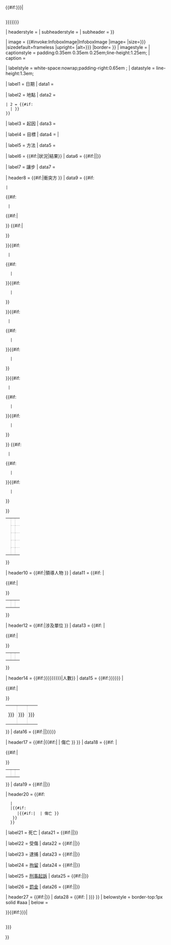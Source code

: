 {{#if:{{{sidebox|{{{campaignbox|}}}}}}|<!-- this should match [[template:stack]] -->
<div class="mw-stack mobile-float-reset" style="box-sizing: border-box; clear:right;float:right;"><!--
  --><div style="overflow: hidden; margin: 1px;">
}}{{infobox
| child          = {{{child|}}}
| subbox         = {{{subbox|}}}
| bodyclass = vevent
| bodystyle = {{Infobox civil style|main_box_raw}}
| abovestyle = {{Infobox civil style|header_raw}}
| aboveclass = summary
| above = <includeonly>{{{title|{{{conflict|{{#if:{{#invoke:Wikidata|ViewSomething|labels|zh|value}}|{{#invoke:Wikidata|ViewSomething|labels|zh|value}}|{{PAGENAMEBASE}}}}}}}}}}</includeonly>

| headerstyle ={{Infobox civil style|nav_box_header}}
| subheaderstyle = {{Infobox civil style|sub_header_raw}}
| subheader = {{br separated entries|{{{subtitle|}}}|{{#if:{{{partof|}}}|{{{partof}}}的一部分}}}}

| image = {{#invoke:InfoboxImage|InfoboxImage |image={{{image|}}} |size={{{image_size|{{{image size|}}}}}} |sizedefault=frameless |upright={{{image_upright|1.35}}} |alt={{{image_alt|{{{alt|}}}}}} |border={{{border|no}}} }}
| imagestyle = {{Infobox civil style|image_box_raw}}
| captionstyle = padding:0.35em 0.35em 0.25em;line-height:1.25em;
| caption = {{{caption|}}}

| labelstyle     = white-space:nowrap;padding-right:0.65em<!--(to ensure gap between any long/nonwrapped label and subsequent data on same line-->;
| datastyle      = line-height:1.3em;

| label1 = 日期
| data1 = {{{date|}}}

| label2 = 地點
| data2 = {{br separated entries
 | 1= {{#if:{{{place|}}}|<div style="display:inline;" class="location">{{{place}}}</div>}}
 | 2 = {{#if:{{{coordinates|}}}
   |{{{coordinates}}} }}
 }}

| label3 = 起因
| data3 = {{{causes|}}}

| label4 = 目標
| data4 = {{{goals|}}}|

| label5 = 方法
| data5 = {{{methods|}}}

| label6 = {{#if:{{{status|}}}|狀況|結果}}
| data6 = {{#if:{{{status|}}}|{{{status}}}|{{{result|}}}}}

| label7 = 讓步
| data7 = {{{concessions|}}}

| header8 = {{#if:{{{side1|}}}{{{side2|}}}{{{side3|}}}|衝突方<!--Parties to the civil conflict-->}}
| data9 = {{#if:{{{side1|}}}{{{side2|}}}{{{side3|}}}{{{side1a|}}}{{{side2a|}}}{{{side3a|}}}{{{side1b|}}}{{{side2b|}}}{{{side3b|}}}{{{side1c|}}}{{{side2c|}}}{{{side3c|}}}{{{side1d|}}}{{{side2d|}}}{{{side3d|}}}
 |<table style="width:100%; border-spacing:0; margin:0; text-align:left;">{{#if:{{{side1|}}}{{{side2|}}}{{{side3|}}}
  |<tr><td style="{{#if:{{{side2|}}}{{{side3|}}}|width:{{#if:{{{side3|}}}|33%|50%}};}}"><div>
{{{side1|}}}</div></td>
{{#if:{{{side2|}}}|<td style="width:{{#if:{{{side3|}}}|33%|50%}}; padding-left:0.25em; border-left:1px dotted #aaa"><div>
{{{side2}}}</div></td>}}
{{#if:{{{side3|}}}|<td style="width:33%; padding-left:0.25em; border-left:1px dotted #aaa"><div>
{{{side3}}}</div></td>
}}</tr>
}}{{#if:{{{side1a|}}}{{{side2a|}}}{{{side3a|}}}
  |<tr><td style="{{#if:{{{side2a|}}}{{{side3a|}}}|width:{{#if:{{{side3a|}}}|33%|50%}};}}border-top:1px dotted #aaa">
<div>
{{{side1a|}}}</div></td>{{#if:{{{side2a|}}}
   |<td style="width:{{#if:{{{side3a|}}}|33%|50%}}; padding-left:0.25em; border-left:1px dotted #aaa; border-top:1px dotted #aaa">
<div>
{{{side2a}}}</div></td>}}{{#if:{{{side3a|}}}
   |<td style="width:33%; padding-left:0.25em; border-left:1px dotted #aaa; border-top:1px dotted #aaa">
<div>
{{{side3a}}}</div></td>
}}</tr>
}}{{#if:{{{side1b|}}}{{{side2b|}}}{{{side3b|}}}
  |<tr><td style="{{#if:{{{side2b|}}}{{{side3b|}}}|width:{{#if:{{{side3b|}}}|33%|50%}};}}border-top:1px dotted #aaa">
<div>
{{{side1b|}}}</div></td>{{#if:{{{side2b|}}}
   |<td style="width:{{#if:{{{side3b|}}}|33%|50%}}; padding-left:0.25em; border-left:1px dotted #aaa; border-top:1px dotted #aaa">
<div>
{{{side2b}}}</div></td>}}{{#if:{{{side3b|}}}
   |<td style="width:33%; padding-left:0.25em; border-left:1px dotted #aaa; border-top:1px dotted #aaa">
<div>
{{{side3b}}}</div></td>
}}</tr>
}}{{#if:{{{side1c|}}}{{{side2c|}}}{{{side3c|}}}
  |<tr><td style="{{#if:{{{side2c|}}}{{{side3c|}}}|width:{{#if:{{{side3c|}}}|33%|50%}};}}border-top:1px dotted #aaa">
<div>
{{{side1c|}}}</div></td>{{#if:{{{side2c|}}}
   |<td style="width:{{#if:{{{side3c|}}}|33%|50%}}; padding-left:0.25em; border-left:1px dotted #aaa; border-top:1px dotted #aaa">
<div>
{{{side2c}}}</div></td>}}{{#if:{{{side3c|}}}
   |<td style="width:33%; padding-left:0.25em; border-left:1px dotted #aaa; border-top:1px dotted #aaa">
<div>
{{{side3c}}}</div></td>
}}</tr>
}}
{{#if:{{{side1d|}}}{{{side2d|}}}{{{side3d|}}}
  |<tr><td style="{{#if:{{{side2d|}}}|width:{{#if:{{{side3d|}}}|33%|50%}};}}border-top:1px dotted #aaa">
<div>
{{{side1d|}}}</div></td>{{#if:{{{side2d|}}}
   |<td style="width:{{#if:{{{side3d|}}}|33%|50%}}; padding-left:0.25em; border-left:1px dotted #aaa; border-top:1px dotted #aaa">
<div>
{{{side2d}}}</div></td>}}{{#if:{{{side3d|}}}
   |<td style="width:33%; padding-left:0.25em; border-left:1px dotted #aaa; border-top:1px dotted #aaa">
<div>
{{{side3d}}}</div></td>
}}</tr>
}}</table>}}

| header10 = {{#if:{{{leadfigures1|}}}{{{leadfigures2|}}}{{{leadfigures3|}}}|領導人物<!--Lead figures-->}}
| data11 = 
{{#if:{{{leadfigures1|}}}{{{leadfigures2|}}}{{{leadfigures3|}}}
|<table style="width:100%; border-spacing:0; margin:0; text-align:left;"><tr>
<td style="width:{{#if:{{{side3|}}}|33%|50%}};">
<div>
{{{leadfigures1|}}}</div></td>
<td style="width:{{#if:{{{side3|}}}|33%|50%}}; padding-left:0.25em; border-left:1px dotted #aaa">
<div>
{{{leadfigures2|}}}</div></td>
{{#if:{{{side3|}}}|<td style="width:33%; padding-left:0.25em; border-left:1px dotted #aaa">
<div>
{{{leadfigures3}}}</div></td>
}}</tr></table>
}}

| header12 = {{#if:{{{units1|}}}{{{units2|}}}{{{units3|}}}|涉及單位<!--Units involved-->}}
| data13 = 
{{#if:{{{units1|}}}{{{units2|}}}{{{units3|}}}
|<table style="width:100%; border-spacing:0; margin:0; text-align:left;"><tr>
<td style="width:{{#if:{{{side3|}}}|33%|50%}};">
<div>
{{{units1|}}}</div></td>
<td style="width:{{#if:{{{side3|}}}|33%|50%}}; padding-left:0.25em; border-left:1px dotted #aaa">
<div>
{{{units2|}}}</div></td>
{{#if:{{{side3|}}}|<td style="width:33%; padding-left:0.25em; border-left:1px dotted #aaa">
<div>
{{{units3}}}</div></td>
}}</tr></table>
}}

| header14 = {{#if:{{{howmany1|{{{strength1|}}}}}}{{{howmany2|{{{strength2|}}}}}}{{{howmany3|{{{strength3|}}}}}}|人數}}
| data15 = 
{{#if:{{{howmany1|{{{strength1|}}}}}}{{{howmany2|{{{strength2|}}}}}}
|<table style="width:100%; border-spacing:0; margin:0; text-align:left;{{#if:{{{side3|}}}||{{#if:{{{howmany3|{{{strength3|}}}}}}|border-bottom:1px dotted #aaa}}}}"><tr>
<td style="width:{{#if:{{{side3|}}}|33%|50%}};"><div>
{{{howmany1|{{{strength1|}}}}}}</div></td>
<td style="width:{{#if:{{{side3|}}}|33%|50%}}; padding-left:0.25em; border-left:1px dotted #aaa"><div>
{{{howmany2|{{{strength2|}}}}}}</div></td>
{{#if:{{{side3|}}}|<td style="width:33%; padding-left:0.25em; border-left:1px dotted #aaa"><div>
{{{howmany3|{{{strength3|}}}}}}</div></td>
}}</tr></table>
}}
| data16 = {{#if:{{{side3|}}}||{{{howmany3|{{{strength3|}}}}}}}}

| header17 = {{#if:{{{casualties1|}}}{{{casualties2|}}}{{{casualties3|}}}|{{#if:{{{casualties_label|}}}| {{{casualties_label}}} | 傷亡 }} }}
| data18 = 
{{#if:{{{casualties1|}}}{{{casualties2|}}}
|<table style="width:100%; border-spacing:0; margin:0; text-align:left;{{#if:{{{side3|}}}||{{#if:{{{casualties3|}}}|border-bottom:1px dotted #aaa}}}}"><tr>
<td style="{{#if:{{{side2|}}}{{{side3|}}}|width:{{#if:{{{side3|}}}|33%|50%}};}}"><div>
{{{casualties1|}}}</div></td>
<td style="width:{{#if:{{{side3|}}}|33%|50%}}; padding-left:0.25em; border-left:1px dotted #aaa"><div>
{{{casualties2|}}}</div></td>
{{#if:{{{side3|}}}|<td style="width:33%; padding-left:0.25em; border-left:1px dotted #aaa"><div>
{{{casualties3|}}}</div></td>
}}</tr></table>
}}
| data19 = {{#if:{{{side3|}}}||{{{casualties3|}}}}}

| header20 = {{#if:{{{casualties1|}}}{{{casualties2|}}}{{{casualties3|}}}
   |<!-- empty -->
   |{{#if:{{{injuries|}}}{{{fatalities|}}}{{{arrests|}}}{{{detentions|}}}
      |{{#if:{{{casualties_label|}}}| {{{casualties_label}}} | 傷亡 }}
    }}
   }}

| label21 = 死亡
| data21 = {{#if:{{{casualties1|}}}{{{casualties2|}}}{{{casualties3|}}}||{{{fatalities|}}}}}

| label22 = 受傷
| data22 = {{#if:{{{casualties1|}}}{{{casualties2|}}}{{{casualties3|}}}||{{{injuries|}}}}}

| label23 = 逮捕
| data23 = {{#if:{{{casualties1|}}}{{{casualties2|}}}{{{casualties3|}}}||{{{arrests|}}}}}

| label24 = [[拘留]]<!--[[Detention (imprisonment)|Detained]]-->
| data24 = {{#if:{{{casualties1|}}}{{{casualties2|}}}{{{casualties3|}}}||{{{detentions|}}}}}

| label25 = [[公訴|刑事起訴]]<!--[[Criminal charge|Charged]]-->
| data25 = {{#if:{{{casualties1|}}}{{{casualties2|}}}{{{casualties3|}}}||{{{charged|}}}}}

| label26 = [[罰金]]<!--[[Fine (penalty)|Fined]]-->
| data26 = {{#if:{{{casualties1|}}}{{{casualties2|}}}{{{casualties3|}}}||{{{fined|}}}}}

| header27 = {{#if:{{{map_type|}}}|<nowiki />}}
| data28 = {{#if:{{{map_type|}}}
| {{Location map|{{{map_type}}}|coordinates={{{coordinates|}}}|width={{{map_size|220}}}|float=center|border=infobox|label={{{map_label|}}}|caption={{{map_caption|衝突地點在{{{map_type}}}的位置}}}}}
}}
| belowstyle = border-top:1px solid #aaa
| below = {{{notes|}}}

}}{{#if:{{{sidebox|{{{campaignbox|}}}}}}|
</div><div style="overflow: hidden; margin: 1px;">{{{sidebox|{{{campaignbox|}}}}}}</div></div>
}}<noinclude>{{documentation}}</noinclude>
